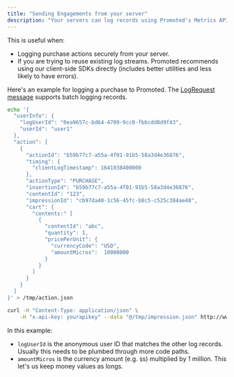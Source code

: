 ```yaml
---
title: "Sending Engagements from your server"
description: "Your servers can log records using Promoted's Metrics API. The [Metrics API accepts LogRequest proto messages as JSON HTTP requests](https://github.com/promotedai/schema/search?q=%22message+LogRequest%22)."
---
```


This is useful when:

* Logging purchase actions securely from your server.
* If you are trying to reuse existing log streams. Promoted recommends using our client-side SDKs directly (includes better utilities and less likely to have errors).

Here's an example for logging a purchase to Promoted. The [LogRequest message](https://github.com/promotedai/schema/search?q=%22message+LogRequest%22) supports batch logging records.

```bash Shell
echo '{  
  "userInfo": {  
    "logUserId": "0ea9657c-bd64-4709-9cc0-fbbcdd8d9f43",
    "userId": "user1"
  },  
  "action": [  
    {  
      "actionId": "b59b77c7-a55a-4f01-91b5-58a3d4e36876",  
      "timing": {
        "clientLogTimestamp": 1641038400000
      },
      "actionType": "PURCHASE",
      "insertionId": "b59b77c7-a55a-4f01-91b5-58a3d4e36876",
      "contentId": "123",
      "impressionId": "cb97da40-1c56-45fc-b8c5-c525c384ae48",
      "cart": {
        "contents:" [
          {
            "contentId": "abc",
            "quantity": 1,
            "pricePerUnit": {
              "currencyCode": "USD",
              "amountMicros":  10000000
            }
          }
        ]
      }
    }
  ]  
}' > /tmp/action.json

curl -H "Content-Type: application/json" \
    -H "x-api-key: yourapikey" --data "@/tmp/impression.json" http://www.promoted.ai/log
```

In this example:

* `logUserId` is the anonymous user ID that matches the other log records. Usually this needs to be plumbed through more code paths.
* `amountMicros` is the currency amount (e.g. `$`s) multiplied by 1 million. This let's us keep money values as longs.